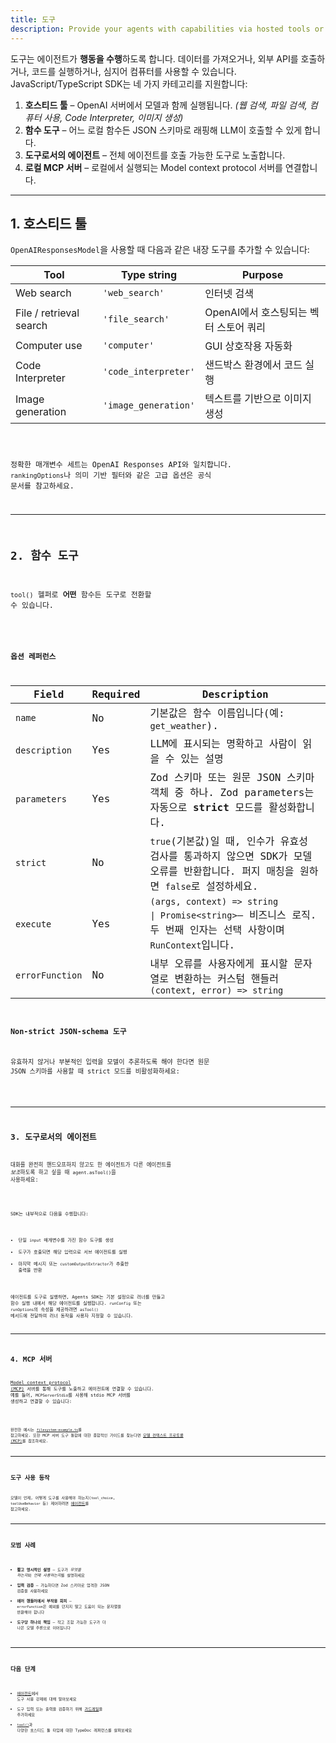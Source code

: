 ```yaml
---
title: 도구
description: Provide your agents with capabilities via hosted tools or custom function tools
---
```



도구는 에이전트가 **행동을 수행**하도록 합니다. 데이터를 가져오거나, 외부 API를 호출하거나, 코드를 실행하거나, 심지어 컴퓨터를 사용할 수 있습니다. JavaScript/TypeScript SDK는 네 가지 카테고리를 지원합니다:

1. **호스티드 툴** – OpenAI 서버에서 모델과 함께 실행됩니다. _(웹 검색, 파일 검색, 컴퓨터 사용, Code Interpreter, 이미지 생성)_
2. **함수 도구** – 어느 로컬 함수든 JSON 스키마로 래핑해 LLM이 호출할 수 있게 합니다.
3. **도구로서의 에이전트** – 전체 에이전트를 호출 가능한 도구로 노출합니다.
4. **로컬 MCP 서버** – 로컬에서 실행되는 Model context protocol 서버를 연결합니다.

---

## 1. 호스티드 툴

`OpenAIResponsesModel`을 사용할 때 다음과 같은 내장 도구를 추가할 수 있습니다:

| Tool                    | Type string          | Purpose                                |
| ----------------------- | -------------------- | -------------------------------------- |
| Web search              | `'web_search'`       | 인터넷 검색                            |
| File / retrieval search | `'file_search'`      | OpenAI에서 호스팅되는 벡터 스토어 쿼리 |
| Computer use            | `'computer'`         | GUI 상호작용 자동화                    |
| Code Interpreter        | `'code_interpreter'` | 샌드박스 환경에서 코드 실행            |
| Image generation        | `'image_generation'` | 텍스트를 기반으로 이미지 생성          |

<Code lang="typescript" code={toolsHostedToolsExample} title="Hosted tools" />

정확한 매개변수 세트는 OpenAI Responses API와 일치합니다. `rankingOptions`나 의미 기반 필터와 같은 고급 옵션은 공식 문서를 참고하세요.

---

## 2. 함수 도구

`tool()` 헬퍼로 **어떤** 함수든 도구로 전환할 수 있습니다.

<Code
  lang="typescript"
  code={toolsFunctionExample}
  title="Function tool with Zod parameters"
/>

### 옵션 레퍼런스

| Field           | Required | Description                                                                                                                                                                                                   |
| --------------- | -------- | ------------------------------------------------------------------------------------------------------------------------------------------------------------------------------------------------------------- |
| `name`          | No       | 기본값은 함수 이름입니다(예: `get_weather`).                                                                                                                                                                  |
| `description`   | Yes      | LLM에 표시되는 명확하고 사람이 읽을 수 있는 설명                                                                                                                                                              |
| `parameters`    | Yes      | Zod 스키마 또는 원문 JSON 스키마 객체 중 하나. Zod parameters는 자동으로 **strict** 모드를 활성화합니다.                                                                                                      |
| `strict`        | No       | `true`(기본값)일 때, 인수가 유효성 검사를 통과하지 않으면 SDK가 모델 오류를 반환합니다. 퍼지 매칭을 원하면 `false`로 설정하세요.                                                                              |
| `execute`       | Yes      | `(args, context) => string                                                                                               \| Promise<string>`– 비즈니스 로직. 두 번째 인자는 선택 사항이며 `RunContext`입니다. |
| `errorFunction` | No       | 내부 오류를 사용자에게 표시할 문자열로 변환하는 커스텀 핸들러 `(context, error) => string`                                                                                                                    |

### Non‑strict JSON‑schema 도구

유효하지 않거나 부분적인 입력을 모델이 추론하도록 해야 한다면 원문 JSON 스키마를 사용할 때 strict 모드를 비활성화하세요:

<Code
  lang="typescript"
  code={nonStrictSchemaTools}
  title="Non-strict JSON schema tools"
/>

---

## 3. 도구로서의 에이전트

대화를 완전히 핸드오프하지 않고도 한 에이전트가 다른 에이전트를 *보조*하도록 하고 싶을 때 `agent.asTool()`을 사용하세요:

<Code lang="typescript" code={agentsAsToolsExample} title="Agents as tools" />

SDK는 내부적으로 다음을 수행합니다:

- 단일 `input` 매개변수를 가진 함수 도구를 생성
- 도구가 호출되면 해당 입력으로 서브 에이전트를 실행
- 마지막 메시지 또는 `customOutputExtractor`가 추출한 출력을 반환

에이전트를 도구로 실행하면, Agents SDK는 기본 설정으로 러너를 만들고 함수 실행 내에서 해당 에이전트를 실행합니다. `runConfig` 또는 `runOptions`의 속성을 제공하려면 `asTool()` 메서드에 전달하여 러너 동작을 사용자 지정할 수 있습니다.

---

## 4. MCP 서버

[Model context protocol (MCP)](https://modelcontextprotocol.io/) 서버를 통해 도구를 노출하고 에이전트에 연결할 수 있습니다.
예를 들어, `MCPServerStdio`를 사용해 stdio MCP 서버를 생성하고 연결할 수 있습니다:

<Code lang="typescript" code={mcpLocalServer} title="Local MCP server" />

완전한 예시는 [`filesystem-example.ts`](https://github.com/openai/openai-agents-js/tree/main/examples/mcp/filesystem-example.ts)를 참고하세요. 또한 MCP 서버 도구 통합에 대한 종합적인 가이드를 찾는다면 [모델 컨텍스트 프로토콜 (MCP)](/openai-agents-js/ko/guides/mcp)를 참조하세요.

---

## 도구 사용 동작

모델이 언제, 어떻게 도구를 사용해야 하는지(`tool_choice`, `toolUseBehavior` 등) 제어하려면 [에이전트](/openai-agents-js/ko/guides/agents#forcing-tool-use)를 참고하세요.

---

## 모범 사례

- **짧고 명시적인 설명** – 도구가 *무엇을 하는지*와 *언제 사용하는지*를 설명하세요
- **입력 검증** – 가능하다면 Zod 스키마로 엄격한 JSON 검증을 사용하세요
- **에러 핸들러에서 부작용 회피** – `errorFunction`은 예외를 던지지 말고 도움이 되는 문자열을 반환해야 합니다
- **도구당 하나의 책임** – 작고 조합 가능한 도구가 더 나은 모델 추론으로 이어집니다

---

## 다음 단계

- [에이전트](/openai-agents-js/ko/guides/agents#forcing-tool-use)에서 도구 사용 강제에 대해 알아보세요
- 도구 입력 또는 출력을 검증하기 위해 [가드레일](/openai-agents-js/ko/guides/guardrails)을 추가하세요
- [`tool()`](/openai-agents-js/openai/agents/functions/tool)과 다양한 호스티드 툴 타입에 대한 TypeDoc 레퍼런스를 살펴보세요

